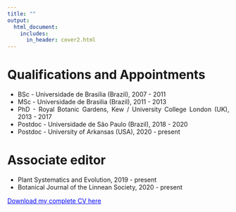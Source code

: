 ```yaml
---
title: ""
output:
  html_document:
    includes:
      in_header: cover2.html
---
```



<style> body {text-align: justify} </style>
#
  
# Qualifications and Appointments

- BSc - Universidade de Brasilia (Brazil), 2007 - 2011  
- MSc - Universidade de Brasilia (Brazil), 2011 - 2013  
- PhD - Royal Botanic Gardens, Kew / University College London (UK), 2013 - 2017  
- Postdoc - Universidade de São Paulo (Brazil), 2018 - 2020  
- Postdoc - University of Arkansas (USA), 2020 - present  
  
# Associate editor  
  
- Plant Systematics and Evolution, 2019 - present  
- Botanical Journal of the Linnean Society, 2020 - present  
 
 
 
  
<a href="TVasconcelos_CV_July_2020.pdf#" class="download" style="color:blue" title="Download CV as PDF">Download my complete CV here</a>	